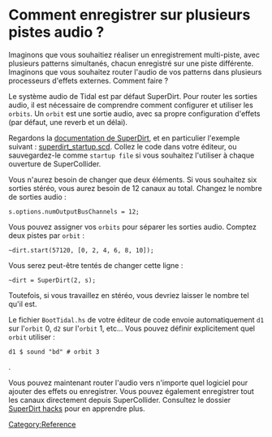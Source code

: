 <languages/>
= Comment enregistrer sur plusieurs pistes audio ? =

Imaginons que vous souhaitiez réaliser un enregistrement multi-piste, avec plusieurs patterns simultanés, chacun enregistré sur une piste différente. Imaginons que vous souhaitez router l'audio de vos patterns dans plusieurs processeurs d'effets externes. Comment faire ?

Le système audio de Tidal est par défaut SuperDirt. Pour router les sorties audio, il est nécessaire de comprendre comment configurer et utiliser les <code>orbits</code>. Un <code>orbit</code> est une sortie audio, avec sa propre configuration d'effets (par défaut, une reverb et un délai).

Regardons la [https://github.com/musikinformatik/SuperDirt documentation de SuperDirt], et en particulier l'exemple suivant : [https://github.com/musikinformatik/SuperDirt/blob/develop/superdirt_startup.scd superdirt_startup.scd]. Collez le code dans votre éditeur, ou sauvegardez-le comme <code>startup file</code> si vous souhaitez l'utiliser à chaque ouverture de SuperCollider.

Vous n'aurez besoin de changer que deux éléments. Si vous souhaitez six sorties stéréo, vous aurez besoin de 12 canaux au total. Changez le nombre de sorties audio :

 s.options.numOutputBusChannels = 12;

Vous pouvez assigner vos <code>orbits</code> pour séparer les sorties audio. Comptez deux pistes par <code>orbit</code> :

 ~dirt.start(57120, [0, 2, 4, 6, 8, 10]);

Vous serez peut-être tentés de changer cette ligne :

 ~dirt = SuperDirt(2, s);

Toutefois, si vous travaillez en stéréo, vous devriez laisser le nombre tel qu'il est.

Le fichier <code>BootTidal.hs</code> de votre éditeur de code envoie automatiquement <code>d1</code> sur l'<code>orbit</code> 0, <code>d2</code> sur l'<code>orbit</code> 1, etc... Vous pouvez définir explicitement quel <code>orbit</code> utiliser : <source inline>d1 $ sound "bd" # orbit 3</source>.

Vous pouvez maintenant router l'audio vers n'importe quel logiciel pour ajouter des effets ou enregistrer. Vous pouvez également enregistrer tout les canaux directement depuis SuperCollider. Consultez le dossier [https://github.com/musikinformatik/SuperDirt/tree/master/hacks SuperDirt hacks ]  pour en apprendre plus.

[[Category:Reference]]